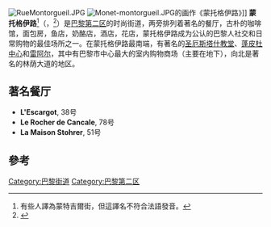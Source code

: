 [[Image:RueMontorgueil.JPG|thumb]]
[[Image:Monet-montorgueil.JPG|thumb]]的画作《蒙托格伊路》]]
'''蒙托格伊路'''<ref>有些人譯為蒙特吉爾街，但這譯名不符合法語發音。</ref>（{{lang-fr|Rue Montorgueil}}，{{IPA-fr|ʁy mɔ̃tɔʁɡœj}}<ref>{{Cite web |url=http://www.forvo.com/word/rue_montorgueil/#fr |title=Forvo上Rue Montorgueil的法語發音 |access-date=2013-12-08 |archive-date=2016-03-10 |archive-url=https://web.archive.org/web/20160310061918/http://forvo.com/word/rue_montorgueil/#fr |dead-url=no }}</ref>）是[[巴黎第二区|巴黎第二区]]的时尚街道，两旁排列着著名的餐厅，古朴的咖啡馆，面包房，鱼店，奶酪店，酒店，花店，蒙托格伊路成为公认的巴黎人社交和日常购物的最佳场所之一。在蒙托格伊路最南端，有著名的[[圣厄斯塔什教堂|圣厄斯塔什教堂]]、[[蓬皮杜中心|蓬皮杜中心]]和[[雷阿尔|雷阿尔]]，其中有巴黎市中心最大的室内购物商场（主要在地下），向北是著名的林荫大道的地区。

==著名餐厅==
* '''L'Escargot''', 38号 
* '''Le Rocher de Cancale''', 78号 
* '''La Maison Stohrer''', 51号

==參考==
{{reflist}}

[[Category:巴黎街道|Category:巴黎街道]]
[[Category:巴黎第二区|Category:巴黎第二区]]

{{coord|48|51|53.80|N|2|20|48.70|E|display=title}}
